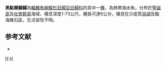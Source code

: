 {{Speciesbox
| taxon = Aseraggodes melanostictus
| status = NE
| status_system = IUCN3.1 
| binomial_authority = [[Peters|Peters]], 1877
| synonyms = *''Solea melanosticta, Peters, 1877''
*''Solea melanostictus, Peters, 1877''
}}

'''黑點櫛鱗鰨'''為[[輻鰭魚綱|輻鰭魚綱]][[鰈形目|鰈形目]][[鰨亞目|鰨亞目]][[鰨科|鰨科]]的其中一[[種|種]]，為熱帶海水魚，分布於[[聖誕島|聖誕島]]及[[社會群島|社會群島]]海域，棲息深度1-73公尺，體長可達6公分，棲息在沙底質[[潟湖|潟湖]]及臨海礁石區，生活習性不明。

==参考文献==
*{{FishBase_species|genus=Aseraggodes|species=melanostictus|year=2014|month=4}}

{{taxonbar}}
[[Category:_1877年描述的鱼类|H]]
[[Category:櫛鱗鰨屬|H]]